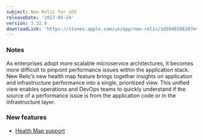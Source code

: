 ```yaml
---
subject: New Relic for iOS
releaseDate: '2017-05-24'
version: 3.32.0
downloadLink: 'https://itunes.apple.com/us/app/new-relic/id594038638?mt=8'
---
```


### Notes

As enterprises adopt more scalable microservice architectures, it becomes more difficult to pinpoint performance issues within the application stack. New Relic’s new health map feature brings together insights on application and infrastructure performance into a single, prioritized view. This unified view enables operations and DevOps teams to quickly understand if the source of a performance issue is from the application code or in the infrastructure layer.

### New features

* [Health Map support](https://blog.newrelic.com/2017/05/24/health-map-application-infrastructure-visualization/)
